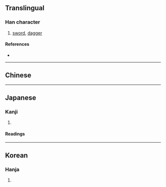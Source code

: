 {{character info}}
==Translingual==

===Han character===
{{Han char|rn=18|rad=刀|as=13|sn=15|four=|canj=OOSH|ids=⿰僉刀}}

# [[sword]], [[dagger]]

====References====
* {{Han ref|kx=0144.501|dkj=02229|hdz=10357.040|uh=528E|ud=21134}}

----

==Chinese==
{{zh-see|劍|variant}}

----

==Japanese==
{{ja-kanji forms|𠝏|劎}}

===Kanji===
{{ja-kanji|grade=|rs=刀13|shin=𠝏}}

# {{rfdef|ja|sort=刀13}}

====Readings====
{{ja-readings
|goon=こん<こん<こむ
|kanon=けん<けん<けむ
|kun=つるぎ-<つるぎ-<つるき-
}}

----

==Korean==

===Hanja===
{{ko-hanja|hangeul=검|rv=geom|mr=kŏm}}

# {{rfdef|ko|sort=刀13}}